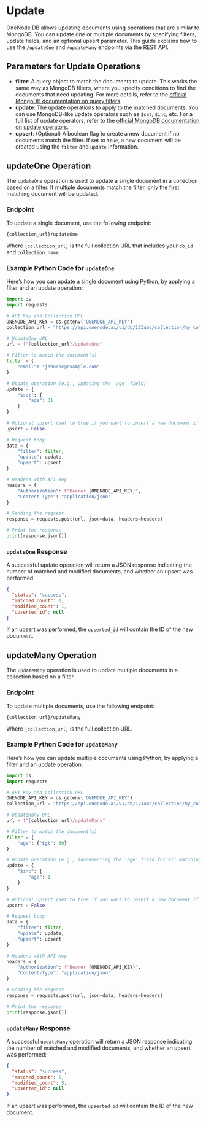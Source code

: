 # Update

OneNode DB allows updating documents using operations that are similar to MongoDB. You can update one or multiple documents by specifying filters, update fields, and an optional upsert parameter. This guide explains how to use the `/updateOne` and `/updateMany` endpoints via the REST API.

## Parameters for Update Operations

- **filter**: A query object to match the documents to update. This works the same way as MongoDB filters, where you specify conditions to find the documents that need updating. For more details, refer to the [official MongoDB documentation on query filters](https://www.mongodb.com/docs/manual/core/document/#query-filter-documents).
- **update**: The update operations to apply to the matched documents. You can use MongoDB-like update operators such as `$set`, `$inc`, etc. For a full list of update operators, refer to the [official MongoDB documentation on update operators](https://www.mongodb.com/docs/manual/reference/operator/update-field).
- **upsert**: (Optional) A boolean flag to create a new document if no documents match the filter. If set to `true`, a new document will be created using the `filter` and `update` information.

## updateOne Operation

The `updateOne` operation is used to update a single document in a collection based on a filter. If multiple documents match the filter, only the first matching document will be updated.

### Endpoint

To update a single document, use the following endpoint:

```
{collection_url}/updateOne
```

Where `{collection_url}` is the full collection URL that includes your `db_id` and `collection_name`.

### Example Python Code for `updateOne`

Here’s how you can update a single document using Python, by applying a filter and an update operation:

```python
import os
import requests

# API Key and Collection URL
ONENODE_API_KEY = os.getenv('ONENODE_API_KEY')
collection_url = "https://api.onenode.ai/v1/db/123abc/collection/my_collection"

# UpdateOne URL
url = f"{collection_url}/updateOne"

# Filter to match the document(s)
filter = {
    "email": "johndoe@example.com"
}

# Update operation (e.g., updating the 'age' field)
update = {
    "$set": {
        "age": 31
    }
}

# Optional upsert (set to true if you want to insert a new document if no match is found)
upsert = False

# Request body
data = {
    "filter": filter,
    "update": update,
    "upsert": upsert
}

# Headers with API Key
headers = {
    "Authorization": f"Bearer {ONENODE_API_KEY}",
    "Content-Type": "application/json"
}

# Sending the request
response = requests.post(url, json=data, headers=headers)

# Print the response
print(response.json())
```

### `updateOne` Response

A successful update operation will return a JSON response indicating the number of matched and modified documents, and whether an upsert was performed:

```json
{
  "status": "success",
  "matched_count": 1,
  "modified_count": 1,
  "upserted_id": null
}
```

If an upsert was performed, the `upserted_id` will contain the ID of the new document.

## updateMany Operation

The `updateMany` operation is used to update multiple documents in a collection based on a filter.

### Endpoint

To update multiple documents, use the following endpoint:

```
{collection_url}/updateMany
```

Where `{collection_url}` is the full collection URL.

### Example Python Code for `updateMany`

Here’s how you can update multiple documents using Python, by applying a filter and an update operation:

```python
import os
import requests

# API Key and Collection URL
ONENODE_API_KEY = os.getenv('ONENODE_API_KEY')
collection_url = "https://api.onenode.ai/v1/db/123abc/collection/my_collection"

# UpdateMany URL
url = f"{collection_url}/updateMany"

# Filter to match the document(s)
filter = {
    "age": {"$gt": 30}
}

# Update operation (e.g., incrementing the 'age' field for all matching documents)
update = {
    "$inc": {
        "age": 1
    }
}

# Optional upsert (set to true if you want to insert a new document if no match is found)
upsert = False

# Request body
data = {
    "filter": filter,
    "update": update,
    "upsert": upsert
}

# Headers with API Key
headers = {
    "Authorization": f"Bearer {ONENODE_API_KEY}",
    "Content-Type": "application/json"
}

# Sending the request
response = requests.post(url, json=data, headers=headers)

# Print the response
print(response.json())
```

### `updateMany` Response

A successful `updateMany` operation will return a JSON response indicating the number of matched and modified documents, and whether an upsert was performed:

```json
{
  "status": "success",
  "matched_count": 5,
  "modified_count": 5,
  "upserted_id": null
}
```

If an upsert was performed, the `upserted_id` will contain the ID of the new document.